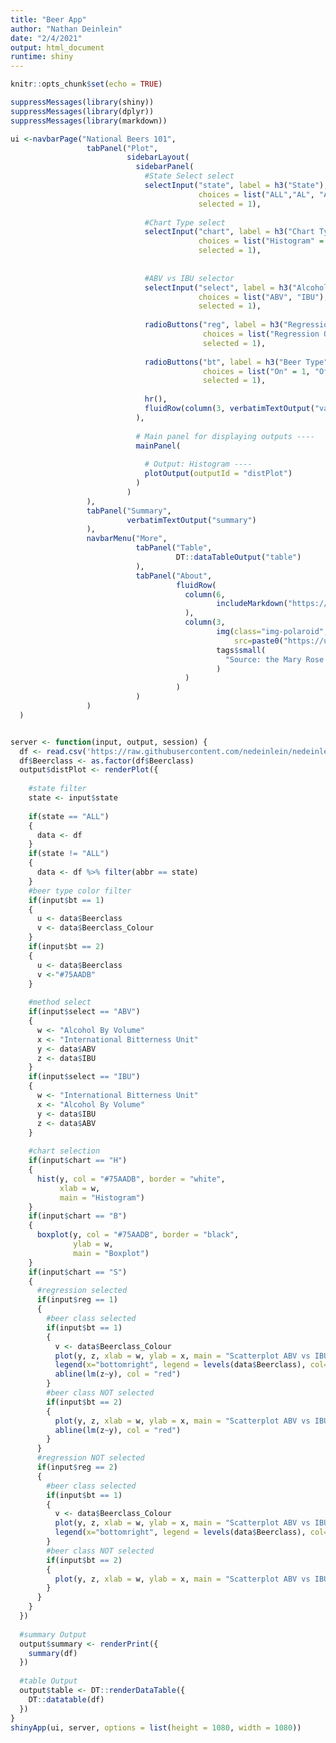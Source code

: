 ```yaml
---
title: "Beer App"
author: "Nathan Deinlein"
date: "2/4/2021"
output: html_document
runtime: shiny
---
```


```r
knitr::opts_chunk$set(echo = TRUE)
```

```r
suppressMessages(library(shiny))
suppressMessages(library(dplyr))
suppressMessages(library(markdown))

ui <-navbarPage("National Beers 101",
                 tabPanel("Plot",
                          sidebarLayout(
                            sidebarPanel(
                              #State Select select
                              selectInput("state", label = h3("State"), 
                                          choices = list("ALL","AL", "AK", "AZ", "AR", "CA", "CO", "CT", "DE", "FL", "GA", "HI", "ID", "IL", "IN", "IA", "KS", "KY", "LA", "ME", "MD", "MA", "MI", "MN","MS", "MO", "MT", "NE", "NV", "NH", "NJ", "NM", "NY", "NC", "ND", "OH", "OK", "OR", "PA", "RI", "SC", "SD", "TN", "TX", "UT", "VT", "VA","WA", "WV", "WI", "WY"), 
                                          selected = 1),
                              
                              #Chart Type select
                              selectInput("chart", label = h3("Chart Type"), 
                                          choices = list("Histogram" = "H", "Boxplot" = "B", "Scatterplot" = "S"), 
                                          selected = 1),
                              
                              
                              #ABV vs IBU selector 
                              selectInput("select", label = h3("Alcohol Content or Bitterness"), 
                                          choices = list("ABV", "IBU"), 
                                          selected = 1),
                              
                              radioButtons("reg", label = h3("Regression"),
                                           choices = list("Regression On" = 1, "Regression Off" = 2), 
                                           selected = 1),
                              
                              radioButtons("bt", label = h3("Beer Type"),
                                           choices = list("On" = 1, "Off" = 2), 
                                           selected = 1),
                              
                              hr(),
                              fluidRow(column(3, verbatimTextOutput("value")))
                            ),
                            
                            # Main panel for displaying outputs ----
                            mainPanel(
                              
                              # Output: Histogram ----
                              plotOutput(outputId = "distPlot")
                            )
                          )
                 ),
                 tabPanel("Summary",
                          verbatimTextOutput("summary")
                 ),
                 navbarMenu("More",
                            tabPanel("Table",
                                     DT::dataTableOutput("table")
                            ),
                            tabPanel("About",
                                     fluidRow(
                                       column(6,
                                              includeMarkdown("https://raw.githubusercontent.com/nedeinlein/nedeinlein.github.io/main/About.rmd")
                                       ),
                                       column(3,
                                              img(class="img-polaroid",height="200%", width = "200%",
                                                  src=paste0("https://upload.wikimedia.org/wikipedia/commons/thumb/0/0a/MaryRose-wooden_tankard1.JPG/800px-MaryRose-wooden_tankard1.JPG")),
                                              tags$small(
                                                "Source: the Mary Rose Trust "
                                              )
                                       )
                                     )
                            )
                 )
  )


server <- function(input, output, session) {
  df <- read.csv('https://raw.githubusercontent.com/nedeinlein/nedeinlein.github.io/main/Beer%20Data%20for%20Shiny%20app.csv')
  df$Beerclass <- as.factor(df$Beerclass)
  output$distPlot <- renderPlot({
    
    #state filter    
    state <- input$state
    
    if(state == "ALL")
    {
      data <- df
    }
    if(state != "ALL")
    {
      data <- df %>% filter(abbr == state)
    }
    #beer type color filter
    if(input$bt == 1)
    {
      u <- data$Beerclass
      v <- data$Beerclass_Colour
    }
    if(input$bt == 2)
    {
      u <- data$Beerclass
      v <-"#75AADB"
    }
    
    #method select
    if(input$select == "ABV")
    {
      w <- "Alcohol By Volume"
      x <- "International Bitterness Unit"
      y <- data$ABV
      z <- data$IBU
    }
    if(input$select == "IBU")
    {
      w <- "International Bitterness Unit"
      x <- "Alcohol By Volume"
      y <- data$IBU
      z <- data$ABV
    }
    
    #chart selection
    if(input$chart == "H")
    {
      hist(y, col = "#75AADB", border = "white",
           xlab = w,
           main = "Histogram")
    }
    if(input$chart == "B")
    {
      boxplot(y, col = "#75AADB", border = "black",
              ylab = w,
              main = "Boxplot")
    }
    if(input$chart == "S")
    {
      #regression selected
      if(input$reg == 1)
      {
        #beer class selected
        if(input$bt == 1)
        {
          v <- data$Beerclass_Colour
          plot(y, z, xlab = w, ylab = x, main = "Scatterplot ABV vs IBU", col = v)
          legend(x="bottomright", legend = levels(data$Beerclass), col=c("red","blue","darkgreen"), pch=1)
          abline(lm(z~y), col = "red")
        }
        #beer class NOT selected
        if(input$bt == 2)
        {
          plot(y, z, xlab = w, ylab = x, main = "Scatterplot ABV vs IBU", col = "#75AADB")
          abline(lm(z~y), col = "red")
        }
      }
      #regression NOT selected
      if(input$reg == 2)
      {
        #beer class selected
        if(input$bt == 1)
        {
          v <- data$Beerclass_Colour
          plot(y, z, xlab = w, ylab = x, main = "Scatterplot ABV vs IBU", col = v)
          legend(x="bottomright", legend = levels(data$Beerclass), col=c("red","blue","darkgreen"), pch=1)
        }
        #beer class NOT selected
        if(input$bt == 2)
        {
          plot(y, z, xlab = w, ylab = x, main = "Scatterplot ABV vs IBU", col = v)
        }
      }
    }
  })
  
  #summary Output
  output$summary <- renderPrint({
    summary(df)
  })
  
  #table Output
  output$table <- DT::renderDataTable({
    DT::datatable(df)
  })
}
shinyApp(ui, server, options = list(height = 1080, width = 1080))

```